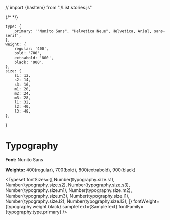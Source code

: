<!-- Custom-MDX-Documentation.mdx -->


// import {hasItem} from "./List.stories.js"
 
{/* <Meta 
    title="MDX/List" 
    component={List} 
/> */}

<Meta 
    title="Typeset"
/>



    type: {
        primary: '"Nunito Sans", "Helvetica Neue", Helvetica, Arial, sans-serif',
    },
    weight: {
        regular: '400',
        bold: '700',
        extrabold: '800',
        black: '900',
    },
    size: {
        s1: 12,
        s2: 14,
        s3: 16,
        m1: 20,
        m2: 24,
        m3: 28,
        l1: 32,
        l2: 40,
        l3: 48,
    },
}



# Typography

**Font:** Nunito Sans

**Weights:** 400(regular), 700(bold), 800(extrabold), 900(black)

<Typeset
  fontSizes={[
    Number(typography.size.s1),
    Number(typography.size.s2),
    Number(typography.size.s3),
    Number(typography.size.m1),
    Number(typography.size.m2),
    Number(typography.size.m3),
    Number(typography.size.l1),
    Number(typography.size.l2),
    Number(typography.size.l3),
  ]}
  fontWeight={typography.weight.black}
  sampleText={SampleText}
  fontFamily={typography.type.primary}
/>